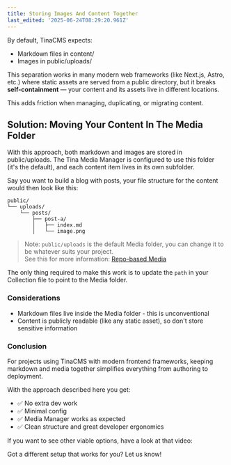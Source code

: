 ```yaml
---
title: Storing Images And Content Together
last_edited: '2025-06-24T08:29:20.961Z'
---
```


By default, TinaCMS expects:

* Markdown files in content/
* Images in public/uploads/

This separation works in many modern web frameworks (like Next.js, Astro, etc.) where static assets are served from a public directory, but it breaks **self-containment** — your content and its assets live in different locations.

This adds friction when managing, duplicating, or migrating content.

## Solution: Moving Your Content In The Media Folder

With this approach, both markdown and images are stored in public/uploads. The Tina Media Manager is configured to use this folder (it's the default), and each content item lives in its own subfolder.

Say you want to build a blog with posts, your file structure for the content would then look like this:

```
public/
└── uploads/
    └── posts/
        ├── post-a/
        │   ├── index.md
        │   └── image.png
```

> Note: `public/uploads` is the default Media folder, you can change it to be whatever suits your project.\
> See this for more information: [Repo-based Media](https://tina.io/docs/reference/media/repo-based#configuration)

The only thing required to make this work is to update the `path` in your Collection file to point to the Media folder.

### Considerations

* Markdown files live inside the Media folder - this is unconventional
* Content is publicly readable (like any static asset), so don't store sensitive information

### Conclusion

For projects using TinaCMS with modern frontend frameworks, keeping markdown and media together simplifies everything from authoring to deployment.

With the approach described here you get:

* ✅ No extra dev work
* ✅ Minimal config
* ✅ Media Manager works as expected
* ✅ Clean structure and great developer ergonomics

If you want to see other viable options, have a look at that video:

<Youtube embedSrc="https://www.youtube.com/embed/bmf1uNFyNKg?si=WIW7eqNEFWOHXyGH" minutes="5" caption="The 3 options for storing markdown in GitHub for TinaCMS (Images and content)" />

Got a different setup that works for you? Let us know!
